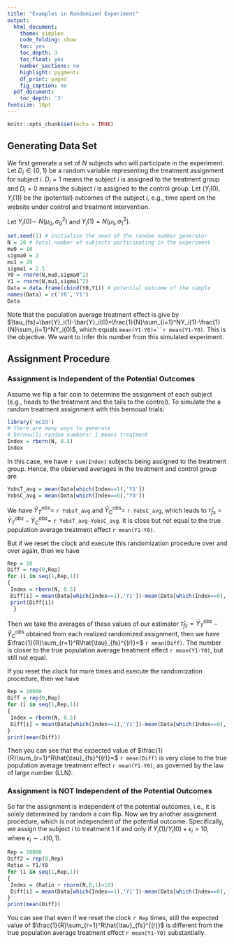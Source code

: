 ```yaml
---
title: "Examples in Randomized Experiment"
output:
  html_document:
    theme: simplex
    code_folding: show
    toc: yes
    toc_depth: 3
    toc_float: yes
    number_sections: no
    highlight: pygments
    df_print: paged
    fig_caption: no
  pdf_document:
    toc_depth: '3'
fontsize: 18pt
---
```


```r
knitr::opts_chunk$set(echo = TRUE)
```

## Generating Data Set
We first generate a set of $N$ subjects who will participate in the experiment. Let $D_{i}\in\{0,1\}$ be a random variable representing the treatment assignment for subject $i$. $D_i=1$ means the subject $i$ is assigned to the treatment group and $D_i=0$ means the subject $i$ is assigned to the control group. Let $(Y_i(0),Y_i(1))$ be the (potential) outcomes of the subject $i$, e.g., time spent on the website under control and treatment intervention. 

Let $Y_i(0)\sim ~N(\mu_0,\sigma_0^2)$ and $Y_i(1) = N(\mu_1,\sigma^2_1)$.
```r
set.seed(1) # initialize the seed of the random number generator
N = 20 # total number of subjects participating in the experiment
mu0 = 10
sigma0 = 2
mu1 = 20
sigma1 = 2.5
Y0 = rnorm(N,mu0,sigma0^2)
Y1 = rnorm(N,mu1,sigma1^2)
Data = data.frame(cbind(Y0,Y1)) # potential outcome of the sample
names(Data) = c('Y0','Y1') 
Data
```
Note that the population average treatment effect is give by $\tau_{fs}=\bar{Y}_i(1)-\bar{Y}_i(0)=\frac{1}{N}\sum_{i=1}^NY_i(1)-\frac{1}{N}\sum_{i=1}^NY_i(0)$, which equals `mean(Y1-Y0)=``r mean(Y1-Y0)`. This is the objective. We want to infer this number from this simulated experiment.

## Assignment Procedure

### Assignment is Independent of the Potential Outcomes
Assume we flip a fair coin to determine the assignment of each subject (e.g., heads to the treatment and the tails to the control). To simulate the a random treatment assignment with this bernoual trials:
```r
library('mc2d')  
# there are many ways to generate 
# bernoulli random numbers: 1 means treatment
Index = rbern(N, 0.5) 
Index
```
In this case, we have `r sum(Index)` subjects being assigned to the treatment group. Hence, the observed averages in the treatment and control group are
```r
YobsT_avg = mean(Data[which(Index==1),'Y1'])
YobsC_avg = mean(Data[which(Index==0),'Y0'])
```
We have $\bar{Y}^{obs}_T=$ `r YobsT_avg` and $\bar{Y}^{obs}_C=$ `r YobsC_avg`, which leads to $\hat{\tau}_{fs}=\bar{Y}^{obs}_T-\bar{Y}^{obs}_C=$ `r YobsT_avg-YobsC_avg`. It is close but not equal to the true population average treatment effect `r mean(Y1-Y0)`. 

But if we reset the clock and execute this randomization procedure over and over again, then we have
```r
Rep = 10
Diff = rep(0,Rep)
for (i in seq(1,Rep,1))
{
 Index = rbern(N, 0.5)
 Diff[i] = mean(Data[which(Index==1),'Y1'])-mean(Data[which(Index==0),'Y0'])
 print(Diff[i])
  }
```
Then we take the averages of these values of our estimator $\hat{\tau}_{fs}=\bar{Y}^{obs}_T-\bar{Y}^{obs}_C$ obtained from each realized randomized assignment, then we have $\frac{1}{R}\sum_{r=1}^R\hat{\tau}_{fs}^{(r)}=$ `r mean(Diff)`. The number is closer to the true population average treatment effect `r mean(Y1-Y0)`, but still not equal.

If you reset the clock for more times and execute the randomization procedure, then we have
```r
Rep = 10000
Diff = rep(0,Rep)
for (i in seq(1,Rep,1))
{
 Index = rbern(N, 0.5)
 Diff[i] = mean(Data[which(Index==1),'Y1'])-mean(Data[which(Index==0),'Y0'])
}
print(mean(Diff))
```
Then you can see that the expected value of $\frac{1}{R}\sum_{r=1}^R\hat{\tau}_{fs}^{(r)}=$ `r mean(Diff)` is very close to the true population average treatment effect `r mean(Y1-Y0)`, as governed by the law of large number (LLN). 

### Assignment is NOT Independent of the Potential Outcomes
So far the assignment is independent of the potential outcomes, i.e., it is solely determined by random a coin flip. Now we try another assignment procedure, which is not independent of the potential outcome. Specifically, we assign the subject $i$ to treatment 1 if and only if $Y_i(1)/Y_i(0)+\epsilon_i>10$, where $\epsilon_i\sim \mathcal{N}(0,1)$.
```r
Rep = 10000
Diff2 = rep(0,Rep)
Ratio = Y1/Y0
for (i in seq(1,Rep,1))
{
 Index = (Ratio + rnorm(N,0,1)>10)
 Diff[i] = mean(Data[which(Index==1),'Y1'])-mean(Data[which(Index==0),'Y0'])
}
print(mean(Diff))
```
You can see that even if we reset the clock `r Rep` times, still the expected value of $\frac{1}{R}\sum_{r=1}^R\hat{\tau}_{fs}^{(r)}$ is different from the true population average treatment effect `r mean(Y1-Y0)` substantially.